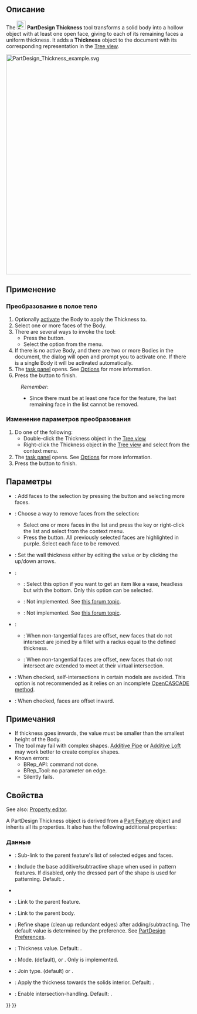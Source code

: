 <languages/>

<div class="mw-translate-fuzzy">
{{Docnav/ru
|[[PartDesign_Draft/ru|Уклон]]
|[[PartDesign_Boolean/ru|Булева операция]]
|[[PartDesign_Workbench/ru|Верстак "PartDesign"]]
|IconL=PartDesign_Draft.svg
|IconR=PartDesign_Boolean.svg
|IconC=Workbench_PartDesign.svg
}}
</div>

{{GuiCommand/ru
|Name/ru=Преобразовать в полое тело
|Name=PartDesign_Thickness
|MenuLocation=Part Design → Apply a dress up feature → Преобразовать в полое тело
|Workbenches=[[PartDesign_Workbench/ru|PartDesign]]
|Version=0.17
|SeeAlso=[[Part_Thickness/ru|Преобразовать в полое тело]]
}}

<span id="Description"></span>
==Описание==

The [[Image:PartDesign_Thickness.svg|24px]] '''PartDesign Thickness''' tool transforms a solid body into a hollow object with at least one open face, giving to each of its remaining faces a uniform thickness. It adds a '''Thickness''' object to the document with its corresponding representation in the [[Tree_view|Tree view]].

[[File:PartDesign_Thickness_example.svg|600px]]
{{Caption|Base solid (A) →  Solid with selected face to be opened (B) →  Resulting hollow object (C)}}

<span id="Usage"></span>
==Применение==

<span id="Add_a_thickness"></span>
=== Преобразование в полое тело ===

# Optionally [[PartDesign_Body#Active_status|activate]] the Body to apply the Thickness to.
# Select one or more faces of the Body.
# There are several ways to invoke the tool:
#* Press the {{Button|[[Image:PartDesign_Thickness.svg|16px]] [[PartDesign_Thickness|Thickness]]}} button.
#* Select the {{MenuCommand|Part Design → Apply a dress-up feature → [[Image:PartDesign_Thickness.svg|16px]] Thickness}} option from the menu.
# If there is no active Body, and there are two or more Bodies in the document, the {{MenuCommand|Active Body Required}} dialog will open and prompt you to activate one. If there is a single Body it will be activated automatically.
# The {{MenuCommand|Thickness parameters}} [[Task_panel|task panel]] opens. See [[#Options|Options]] for more information.
# Press the {{Button|OK}} button to finish.


:''Remember'':
:* Since there must be at least one face for the feature, the last remaining face in the list cannot be removed.

<span id="Edit_a_thickness"></span>
=== Изменение параметров преобразования ===

# Do one of the following:
#* Double-click the Thickness object in the [[Tree_view|Tree view]]
#* Right-click the Thickness object in the [[Tree_view|Tree view]] and select {{MenuCommand|Edit Thickness}} from the context menu.
# The {{MenuCommand|Thickness parameters}} [[Task_panel|task panel]] opens. See [[#Options|Options]] for more information.
# Press the {{Button|OK}} button to finish.

<span id="Options"></span>
==Параметры==

* {{MenuCommand|Add face}}: Add faces to the selection by pressing the {{Button|Add face}} button and selecting more faces. 
* {{MenuCommand|Remove face}}: Choose a way to remove faces from the selection:
** Select one or more faces in the list and press the {{KEY|Del}} key or right-click the list and select {{MenuCommand|Remove}} from the context menu.
** Press the {{Button|Remove face}} button. All previously selected faces are highlighted in purple. Select each face to be removed.
* {{MenuCommand|Thickness}}: Set the wall thickness either by editing the value or by clicking the up/down arrows.
* {{MenuCommand|Mode}}:
** {{MenuCommand|Skin}}: Select this option if you want to get an item like a vase, headless but with the bottom. Only this option can be selected.
** {{MenuCommand|Pipe}}: Not implemented. See [https://forum.freecadweb.org/viewtopic.php?p=484495#p484495 this forum topic].
** {{MenuCommand|Recto Verso}}: Not implemented. See [https://forum.freecadweb.org/viewtopic.php?p=484495#p484495 this forum topic].
* {{MenuCommand|Join Type}}:
** {{MenuCommand|Arc}}: When non-tangential faces are offset, new faces that do not intersect are joined by a fillet with a radius equal to the defined thickness.
** {{MenuCommand|Intersection}}: When non-tangential faces are offset, new faces that do not intersect are extended to meet at their virtual intersection.
* {{MenuCommand|Intersection}}: When checked, self-intersections in certain models are avoided. This option is not recommended as it relies on an incomplete [https://dev.opencascade.org/doc/refman/html/class_b_rep_offset_a_p_i___make_thick_solid.html#af78f35025a31e2ce8bd96c82fb33a981 OpenCASCADE method].
* {{MenuCommand|Make thickness inwards}}: When checked, faces are offset inward.

<span id="Notes"></span>
== Примечания ==

* If thickness goes inwards, the value must be smaller than the smallest height of the Body.
* The tool may fail with complex shapes. [[PartDesign_AdditivePipe|Additive Pipe]] or [[PartDesign_AdditiveLoft|Additive Loft]] may work better to create complex shapes.
* Known errors:
** BRep_API: command not done.
** BRep_Tool: no parameter on edge.
** Silently fails.

<span id="Properties"></span>
== Свойства ==

See also: [[Property_editor|Property editor]].

A PartDesign Thickness object is derived from a [[Part_Feature|Part Feature]] object and inherits all its properties. It also has the following additional properties:

<span id="Data"></span>
===Данные===

{{Properties_Title|Основные}}

* {{PropertyData|Base|LinkSub}}: Sub-link to the parent feature's list of selected edges and faces.
* {{PropertyData|Support Transform|Bool}}: Include the base additive/subtractive shape when used in pattern features. If disabled, only the dressed part of the shape is used for patterning. Default: {{FALSE}}.
* {{PropertyData|Add Sub Shape|PartShape|hidden}}
* {{PropertyData|Base Feature|Link|hidden}}: Link to the parent feature.
* {{PropertyData|_ Body|LinkHidden|hidden}}: Link to the parent body.

{{Properties_Title|Part Design}}

* {{PropertyData|Refine|Bool}}: Refine shape (clean up redundant edges) after adding/subtracting. The default value is determined by the {{MenuCommand|Automatically refine model after sketch-based operation}} preference. See [[PartDesign_Preferences#General|PartDesign Preferences]].

{{Properties_Title|Thickness}}

* {{PropertyData|Value|Length}}: Thickness value. Default: {{value|1 mm}}.
* {{PropertyData|Mode|Enumeration}}: Mode. {{value|Skin}} (default), {{value|Pipe}} or {{Value|Recto verso}}. Only {{value|Skin}} is implemented.
* {{PropertyData|Join|Enumeration}}: Join type. {{value|Arc}} (default) or {{Value|Intersection}}.
* {{PropertyData|Reversed|Bool}}: Apply the thickness towards the solids interior. Default: {{FALSE}}.
* {{PropertyData|Intersection|Bool}}: Enable intersection-handling. Default: {{FALSE}}.


<div class="mw-translate-fuzzy">
{{Docnav/ru
|[[PartDesign_Draft/ru|Уклон]]
|[[PartDesign_Boolean/ru|Булева операция]]
|[[PartDesign_Workbench/ru|Верстак "PartDesign"]]
|IconL=PartDesign_Draft.svg
|IconR=PartDesign_Boolean.svg
|IconC=Workbench_PartDesign.svg
}}
</div>

{{PartDesign Tools navi{{#translation:}}}}
{{Userdocnavi{{#translation:}}}}
